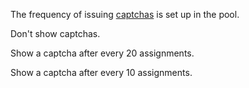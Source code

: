 <Cut title="Can I control the frequency of showing captchas to the Tolokers? Some Tolokers get a bit demotivated by that.">

The frequency of issuing [captchas](/docs/guide/captcha) is set up in the pool.

<Definition title="No">

Don't show captchas.

</Definition>

<Definition title="Low">

Show a captcha after every 20 assignments.

</Definition>

<Definition title="Average/High">

Show a captcha after every 10 assignments.

</Definition>

</Cut>
